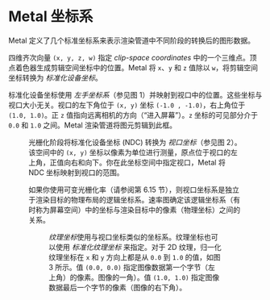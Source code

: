 # Metal 坐标系

<ToBePolishedAfterTranslation />

<OriginalPDF title="1.6 Metal Coordinate Systems" />

Metal 定义了几个标准坐标系来表示渲染管道中不同阶段的转换后的图形数据。

四维齐次向量 `(x, y, z, w)` 指定 _clip-space coordinates_ 中的一个三维点。顶点着色器生成剪辑空间坐标中的位置。Metal 将 `x`、`y` 和 `z` 值除以 `w`，将剪辑空间坐标转换为 _标准化设备坐标_。

标准化设备坐标使用 _左手坐标系_（参见图 1）并映射到视口中的位置。这些坐标与视口大小无关。视口的左下角位于 `(x, y)` 坐标 `(-1.0 , -1.0)`，右上角位于 `(1.0, 1.0)`。正 `z` 值指向远离相机的方向（“进入屏幕”）。`z` 坐标的可见部分介于 `0.0` 和 `1.0` 之间。Metal 渲染管道将图元剪辑到此框。

<Figure
  src={require("./figure_1.png")}
  num="1"
  desc="标准化设备坐标系"
  size={320}
  edge="white"
/>

光栅化阶段将标准化设备坐标 (NDC) 转换为 _视口坐标_（参见图 2）。该空间中的 `(x, y)` 坐标以像素为单位进行测量，原点位于视口的左上角，正值向右和向下。你在此坐标空间中指定视口，Metal 将 NDC 坐标映射到视口的范围。

如果你使用可变光栅化率（请参阅第 6.15 节），则视口坐标系是独立于渲染目标的物理布局的逻辑坐标系。速率图确定该逻辑坐标系（有时称为屏幕空间）中的坐标与渲染目标中的像素（物理坐标）之间的关系。

<Figure
  src={require("./figure_2.png")}
  num="2"
  desc="视口坐标系"
  size={320}
  edge="white"
/>

*纹理坐标*使用与视口坐标类似的坐标系。纹理坐标也可以使用 _标准化纹理坐标_ 来指定。对于 2D 纹理，归一化纹理坐标在 `x` 和 `y` 方向上都是从 `0.0` 到 `1.0` 的值，如图 3 所示。值 `(0.0, 0.0)` 指定图像数据第一个字节（左上角）的像素。图像的一角）。值 `(1.0, 1.0)` 指定图像数据最后一个字节的像素（图像的右下角）。

<Figure
  src={require("./figure_3.png")}
  num="3"
  desc="标准化 2D 纹理坐标系"
  size={320}
  edge="white"
/>
